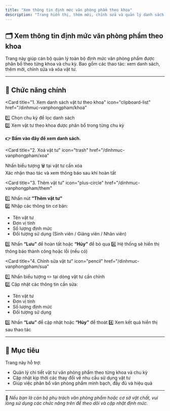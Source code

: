 ```yaml
---
title: "Xem thông tin định mức văn phòng phẩm theo khoa"
description: "Trang hiển thị, thêm mới, chỉnh sửa và quản lý danh sách vật tư văn phòng phẩm theo từng khoa trong hệ thống FMedu."
---
```


## 🗂️ Xem thông tin định mức văn phòng phẩm theo khoa

Trang này giúp cán bộ quản lý toàn bộ định mức văn phòng phẩm được phân bổ theo từng khoa và chu kỳ. Bao gồm các thao tác: xem danh sách, thêm mới, chỉnh sửa và xóa vật tư.

---

## 📌 Chức năng chính

<CardGroup cols="2">

<Card
  title="1. Xem danh sách vật tư theo khoa"
  icon="clipboard-list"
  href="/dinhmuc-vanphongpham/khoa"
>
  1️⃣ Chọn chu kỳ để lọc danh sách  
  2️⃣ Xem vật tư theo khoa được phân bổ trong từng chu kỳ  
  <br /><b>👉 Bấm vào đây để xem danh sách.</b>
</Card>

<Card
  title="2. Xoá vật tư"
  icon="trash"
  href="/dinhmuc-vanphongpham/xoa"
>
  Nhấn biểu tượng 🗑 tại vật tư cần xóa  
  Xác nhận thao tác và xem thông báo sau khi hoàn tất  
</Card>

<Card
  title="3. Thêm vật tư"
  icon="plus-circle"
  href="/dinhmuc-vanphongpham/them"
>
  1️⃣ Nhấn nút <b>“Thêm vật tư”</b>  
  2️⃣ Nhập các thông tin cơ bản:
  <ul style={{ paddingLeft: "1rem" }}>
    <li>Tên vật tư</li>
    <li>Đơn vị tính</li>
    <li>Số lượng định mức</li>
    <li>Đối tượng sử dụng (Sinh viên / Giảng viên / Nhân viên)</li>
  </ul>
  3️⃣ Nhấn <b>“Lưu”</b> để hoàn tất hoặc <b>“Hủy”</b> để bỏ qua  
  4️⃣ Hệ thống sẽ hiển thị thông báo thành công hoặc lỗi (nếu có)  
</Card>

<Card
  title="4. Chỉnh sửa vật tư"
  icon="pencil"
  href="/dinhmuc-vanphongpham/sua"
>
  1️⃣ Nhấn biểu tượng ✏️ tại dòng vật tư cần chỉnh  
  2️⃣ Cập nhật các thông tin cần sửa:
  <ul style={{ paddingLeft: "1rem" }}>
    <li>Tên vật tư</li>
    <li>Đơn vị tính</li>
    <li>Số lượng định mức</li>
    <li>Đối tượng sử dụng</li>
  </ul>
  3️⃣ Nhấn <b>“Lưu”</b> để cập nhật hoặc <b>“Hủy”</b> để thoát  
  4️⃣ Xem kết quả hiển thị sau thao tác  
</Card>


</CardGroup>

---

## 🎯 Mục tiêu

Trang này hỗ trợ:

- Quản lý chi tiết vật tư văn phòng phẩm theo từng khoa và chu kỳ
- Cập nhật kịp thời các thay đổi về nhu cầu sử dụng vật tư
- Giúp việc phân bổ văn phòng phẩm minh bạch, đầy đủ và hiệu quả

---

📍 *Nếu bạn là cán bộ phụ trách văn phòng phẩm hoặc cơ sở vật chất, vui lòng sử dụng các chức năng trên để theo dõi và cập nhật định mức.*
